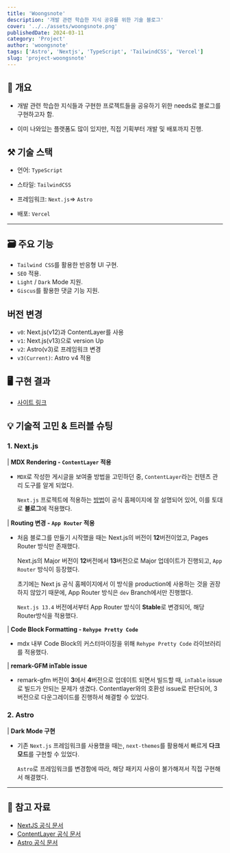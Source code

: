 ```yaml
---
title: 'Woongsnote'
description: '개발 관련 학습한 지식 공유를 위한 기술 블로그'
cover: '../../assets/woongsnote.png'
publishedDate: 2024-03-11
category: 'Project'
author: 'woongsnote'
tags: ['Astro', 'Nextjs', 'TypeScript', 'TailwindCSS', 'Vercel']
slug: 'project-woongsnote'
---
```


## 📝 개요

- 개발 관련 학습한 지식들과 구현한 프로젝트들을 공유하기 위한 needs로 블로그를 구현하고자 함.

- 이미 나와있는 플랫폼도 많이 있지만, 직접 기획부터 개발 및 배포까지 진행.

## ⚒️ 기술 스택

- 언어: `TypeScript`

- 스타일: `TailwindCSS`

- 프레임워크: `Next.js`=> `Astro`

- 배포: `Vercel`

---

## 🗃️ 주요 기능

- `Tailwind CSS`를 활용한 반응형 UI 구현.
- `SEO` 적용.
- `Light` / `Dark` Mode 지원.
- `Giscus`를 활용한 댓글 기능 지원.

## 버전 변경

- `v0`: Next.js(v12)과 ContentLayer를 사용
- `v1`: Next.js(v13)으로 version Up
- `v2`: Astro(v3)로 프레임워크 변경
- `v3(Current)`: Astro v4 적용

## 🖥️ 구현 결과

- [사이트 링크](https://www.woongsnote.dev)

## 💡 기술적 고민 & 트러블 슈팅

### 1. Next.js

| **MDX Rendering - `ContentLayer` 적용**

- `MDX`로 작성한 게시글을 보여줄 방법을 고민하던 중, `ContentLayer`라는 컨텐츠 관리 도구를 알게 되었다.

  `Next.js` 프로젝트에 적용하는 [방법](https://contentlayer.dev/docs/environments/nextjs-dcf8e39e)이 공식 홈페이지에 잘 설명되어 있어,
  이를 토대로 **블로그**에 적용했다.

| **Routing 변경 - `App Router` 적용**

- 처음 블로그를 만들기 시작했을 때는 Next.js의 버전이 **12**버전이었고, Pages Router 방식만 존재했다.

  Next.js의 Major 버전이 **12**버전에서 **13**버전으로 Major 업데이트가 진행되고, `App Router` 방식이 등장했다.

  초기에는 Next js 공식 홈페이지에서 이 방식을 production에 사용하는 것을 권장하지 않았기 때문에, App Router 방식은 `dev` Branch에서만 진행했다.

  `Next.js 13.4` 버전에서부터 App Router 방식이 **Stable**로 변경되어, 해당 Router방식을 적용했다.

| **Code Block Formatting - `Rehype Pretty Code`**

- mdx 내부 Code Block의 커스터마이징을 위해 `Rehype Pretty Code` 라이브러리를 적용했다.

| **remark-GFM inTable issue**

- remark-gfm 버전이 **3**에서 **4**버전으로 업데이트 되면서 빌드할 때, `inTable` issue로 빌드가 안되는 문제가 생겼다.
  Contentlayer와의 호환성 issue로 판단되어, 3버전으로 다운그레이드를 진행하서 해결할 수 있었다.

### 2. Astro

| **Dark Mode 구현**

- 기존 `Next.js` 프레임워크를 사용했을 때는, `next-themes`를 활용해서 빠르게 **다크 모드**를 구현할 수 있었다.

  `Astro`로 프레임워크를 변경함에 따라, 해당 패키지 사용이 불가해져서 직접 구현해서 해결했다.

---

## 📜 참고 자료

- [NextJS 공식 문서](https://nextjs.org/docs)
- [ContentLayer 공식 문서](https://www.contentlayer.dev)
- [Astro 공식 문서](https://astro.build)
